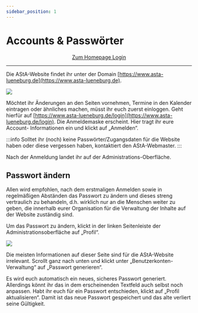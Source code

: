 ```yaml
---
sidebar_position: 1
---
```




# Accounts & Passwörter

<center>
    <a class="button button--primary button--lg" href="https://www.asta-lueneburg.de/login">Zum Homepage Login</a>
</center>

---

Die AStA-Website findet ihr unter der Domain [https://www.asta-lueneburg.de](https://www.asta-lueneburg.de).

![](/img/guide-pics/image3.jpeg)

 

Möchtet ihr Änderungen an den Seiten vornehmen, Termine in den Kalender eintragen oder ähnliches machen, müsst ihr euch zuerst einloggen. Geht hierfür auf [https://www.asta-lueneburg.de/login](https://www.asta-lueneburg.de/login). Die Anmeldemaske erscheint. Hier tragt ihr eure Account- Informationen ein und klickt auf „Anmelden“.

:::info
Solltet ihr (noch) keine Passwörter/Zugangsdaten für die Website haben oder diese vergessen haben, kontaktiert den AStA-Webmaster.
:::

Nach der Anmeldung landet ihr auf der Administrations-Oberfläche.

## Passwort ändern
 Allen wird empfohlen, nach dem erstmaligen Anmelden sowie in regelmäßigen Abständen das Passwort zu ändern und dieses streng vertraulich zu behandeln, d.h. wirklich nur an die Menschen weiter zu geben, die innerhalb eurer Organisation für die Verwaltung der Inhalte auf der Website zuständig sind.
 
Um das Passwort zu ändern, klickt in der linken Seitenleiste der Administrationsoberfläche auf „Profil“.

![](/img/guide-pics/image6.jpeg)

Die meisten Informationen auf dieser Seite sind für die AStA-Website irrelevant. Scrollt ganz nach unten und klickt unter „Benutzerkonten-Verwaltung“ auf „Passwort generieren“. 

<ImageAside src="/img/guide-pics/image7.jpeg">
    Es wird euch automatisch ein neues, sicheres Passwort generiert. Allerdings könnt ihr das in dem erscheinenden Textfeld auch selbst noch anpassen. Habt ihr euch für ein Passwort entschieden, klickt auf „Profil aktualisieren“. Damit ist das neue Passwort gespeichert und das alte verliert seine Gültigkeit.  
</ImageAside>

<!-- <div style={{ display: 'flex', alignItems: 'start', gap: '2rem' }}>
    <img src="/img/guide-pics/image7.jpeg" style={{ width: '100%', flex: '0 0 50%', display: 'block' }}/>
    <p style={{flex: 1}}>
        Es wird euch automatisch ein neues, sicheres Passwort generiert. Allerdings könnt ihr das in dem erscheinenden Textfeld auch selbst noch anpassen. Habt ihr euch für ein Passwort entschieden, klickt auf „Profil aktualisieren“. Damit ist das neue Passwort gespeichert und das alte verliert seine Gültigkeit.  
    </p>
</div> -->



